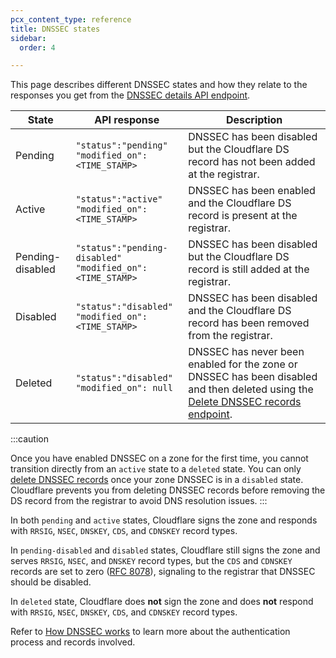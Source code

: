 ```yaml
---
pcx_content_type: reference
title: DNSSEC states
sidebar:
  order: 4

---
```


This page describes different DNSSEC states and how they relate to the responses you get from the [DNSSEC details API endpoint](/api/operations/dnssec-dnssec-details).

| State            | API response                                                     | Description                                                                                                                                                                       |
| ---------------- | ---------------------------------------------------------------- | --------------------------------------------------------------------------------------------------------------------------------------------------------------------------------- |
| Pending          | `"status":"pending"`<br /> `"modified_on":<TIME_STAMP>`          | DNSSEC has been disabled but the Cloudflare DS record has not been added at the registrar.                                                                                         |
| Active           | `"status":"active"`<br /> `"modified_on":<TIME_STAMP>`           | DNSSEC has been enabled and the Cloudflare DS record is present at the registrar.                                                                                                 |
| Pending-disabled | `"status":"pending-disabled"`<br /> `"modified_on":<TIME_STAMP>` | DNSSEC has been disabled but the Cloudflare DS record is still added at the registrar.                                                                                            |
| Disabled         | `"status":"disabled"`<br /> `"modified_on":<TIME_STAMP>`         | DNSSEC has been disabled and the Cloudflare DS record has been removed from the registrar.                                                                                        |
| Deleted          | `"status":"disabled"`<br /> `"modified_on": null`                | DNSSEC has never been enabled for the zone or DNSSEC has been disabled and then deleted using the [Delete DNSSEC records endpoint](/api/operations/dnssec-delete-dnssec-records). |

:::caution

Once you have enabled DNSSEC on a zone for the first time, you cannot transition directly from an `active` state to a `deleted` state. You can only [delete DNSSEC records](/api/operations/dnssec-delete-dnssec-records) once your zone DNSSEC is in a `disabled` state. Cloudflare prevents you from deleting DNSSEC records before removing the DS record from the registrar to avoid DNS resolution issues. 
:::

In both `pending` and `active` states, Cloudflare signs the zone and responds with `RRSIG`, `NSEC`, `DNSKEY`, `CDS`, and `CDNSKEY` record types.

In `pending-disabled` and `disabled` states, Cloudflare still signs the zone and serves `RRSIG`, `NSEC`, and `DNSKEY` record types, but the `CDS` and `CDNSKEY` records are set to zero ([RFC 8078](https://www.rfc-editor.org/rfc/rfc8078.html#section-4)), signaling to the registrar that DNSSEC should be disabled.

In `deleted` state, Cloudflare does **not** sign the zone and does **not** respond with `RRSIG`, `NSEC`, `DNSKEY`, `CDS`, and `CDNSKEY` record types.

Refer to [How DNSSEC works](https://www.cloudflare.com/dns/dnssec/how-dnssec-works/) to learn more about the authentication process and records involved.
